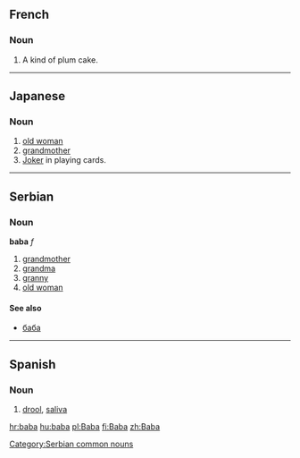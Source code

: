 ==French==
===Noun===
# A kind of plum cake.
----
==Japanese==
===Noun===
#[[old woman]]
#[[grandmother]]
#[[Joker]] in playing cards.
----
==Serbian==
===Noun===
'''baba''' ''f''
#[[grandmother]]
#[[grandma]]
#[[granny]]
#[[old woman]]
====See also====
*[[баба]]
[[Category:Serbian common nouns]]
----
==Spanish==
===Noun===
# [[drool]], [[saliva]]

[[hr:baba]]
[[hu:baba]]
[[pl:Baba]]
[[fi:Baba]]
[[zh:Baba]]